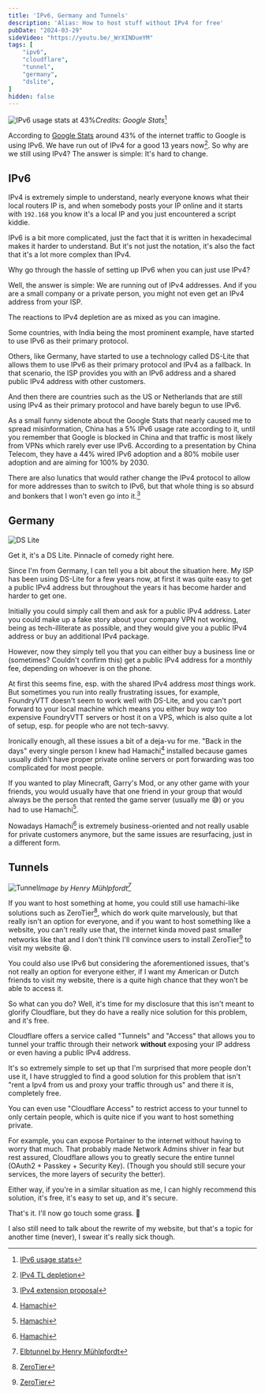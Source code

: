 ```yaml
---
title: 'IPv6, Germany and Tunnels'
description: 'Alias: How to host stuff without IPv4 for free'
pubDate: "2024-03-29"
sideVideo: "https://youtu.be/_WrXINDueYM"
tags: [
    "ipv6",
    "cloudflare",
    "tunnel",
    "germany",
    "dslite",
]
hidden: false
---
```


![IPv6 usage stats at 43%](./resources/ipv6_germany_tunnels/ipv6stats.png "IPv6 usage stats at 43%")*Credits: Google Stats*[^0]

According to [Google Stats]( https://www.google.de/ipv6/statistics.html) around 43% of the internet traffic to Google is using IPv6. We have run out of IPv4 for a good 13 years now[^1]. 
So why are we still using IPv4? The answer is simple: It's hard to change.

## IPv6

IPv4 is extremely simple to understand, nearly everyone knows what their local routers IP is, and when somebody posts your IP online and it starts with `192.168` you know it's a local IP and you just encountered a script kiddie.

IPv6 is a bit more complicated, just the fact that it is written in hexadecimal makes it harder to understand. But it's not just the notation, it's also the fact that it's a lot more complex than IPv4.

Why go through the hassle of setting up IPv6 when you can just use IPv4? 

Well, the answer is simple: We are running out of IPv4 addresses. And if you are a small company or a private person, you might not even get an IPv4 address from your ISP.

The reactions to IPv4 depletion are as mixed as you can imagine. 

Some countries, with India being the most prominent example, have started to use IPv6 as their primary protocol. 

Others, like Germany, have started to use a technology called DS-Lite that allows them to use IPv6 as their primary protocol and IPv4 as a fallback. 
In that scenario, the ISP provides you with an IPv6 address and a shared public IPv4 address with other customers.

And then there are countries such as the US or Netherlands that are still using IPv4 as their primary protocol and have barely begun to use IPv6. 

As a small funny sidenote about the Google Stats that nearly caused me to spread misinformation, China has a 5% IPv6 usage rate according to it, until you remember that Google is blocked in China and that traffic is most likely from VPNs which rarely ever use IPv6.
According to a presentation by China Telecom, they have a 44% wired IPv6 adoption and a 80% mobile user adoption and are aiming for 100% by 2030.

There are also lunatics that would rather change the IPv4 protocol to allow for more addresses than to switch to IPv6, but that whole thing is so absurd and bonkers that I won't even go into it.[^5]

## Germany

![DS Lite](./resources/ipv6_germany_tunnels/dslite.jpg "DS Lite (Get it, it's a DS Lite)")

Get it, it's a DS Lite. Pinnacle of comedy right here.

Since I'm from Germany, I can tell you a bit about the situation here. My ISP has been using DS-Lite for a few years now, 
at first it was quite easy to get a public IPv4 address but throughout the years it has become harder and harder to get one.

Initially you could simply call them and ask for a public IPv4 address. 
Later you could make up a fake story about your company VPN not working, being as tech-illiterate as possible, and they would give you a public IPv4 address or buy an additional IPv4 package.

However, now they simply tell you that you can either buy a business line or (sometimes? Couldn't confirm this) get a public IPv4 address for a monthly fee, depending on whoever is on the phone.

At first this seems fine, esp. with the shared IPv4 address *most* things work. But sometimes you run into really frustrating issues, 
for example, FoundryVTT doesn't seem to work well with DS-Lite, and you can't port forward to your local machine which means you either buy *way* too expensive FoundryVTT servers or host it on a VPS, which is also quite a lot of setup, esp. for people who are not tech-savvy.

Ironically enough, all these issues a bit of a deja-vu for me. "Back in the days" every single person I knew had Hamachi[^4] installed because games usually didn't have proper private online servers or port forwarding was too complicated for most people.

If you wanted to play Minecraft, Garry's Mod, or any other game with your friends, you would usually have that one friend in your group that would always be the person that rented the game server (usually me 😅) or you had to use Hamachi[^4].

Nowadays Hamachi[^4] is extremely business-oriented and not really usable for private customers anymore, but the same issues are resurfacing, just in a different form.

## Tunnels

![Tunnel](./resources/ipv6_germany_tunnels/elbtunnel.jpg "Tunnel Image by Henry Mühlpfordt")*Image by Henry Mühlpfordt[^6]*

If you want to host something at home, you could still use hamachi-like solutions such as ZeroTier[^3], which do work quite marvelously, but that really isn't an option for everyone, 
and if you want to host something like a website, you can't really use that, the internet kinda moved past smaller networks like that and I don't think I'll convince users to install ZeroTier[^3] to visit my website 😆.

You could also use IPv6 but considering the aforementioned issues, that's not really an option for everyone either, if I want my American or Dutch friends to visit my website, there is a quite high chance that they won't be able to access it.

So what can you do? Well, it's time for my disclosure that this isn't meant to glorify Cloudflare, but they do have a really nice solution for this problem, and it's free.

Cloudflare offers a service called "Tunnels" and "Access" that allows you to tunnel your traffic through their network **without** exposing your IP address or even having a public IPv4 address. 

It's so extremely simple to set up that I'm surprised that more people don't use it, I have struggled to find a good solution for this problem that isn't "rent a Ipv4 from us and proxy your traffic through us" and there it is, completely free.

You can even use "Cloudflare Access" to restrict access to your tunnel to only certain people, which is quite nice if you want to host something private. 

For example, you can expose Portainer to the internet without having to worry that much. 
That probably made Network Admins shiver in fear but rest assured, Cloudflare allows you to greatly secure the entire tunnel (OAuth2 + Passkey + Security Key). 
(Though you should still secure your services, the more layers of security the better).

Either way, if you're in a similar situation as me, I can highly recommend this solution, it's free, it's easy to set up, and it's secure.

That's it. I'll now go touch some grass. 🌱

I also still need to talk about the rewrite of my website, but that's a topic for another time (never), I swear it's really sick though.

[^0]: [IPv6 usage stats](https://www.google.com/intl/en/ipv6/statistics.html)
[^1]: [IPv4 TL depletion](https://www.nro.net/ipv4-free-pool-depleted)
[^2]: [China Telecom Slides](https://datatracker.ietf.org/meeting/interim-2020-v6ops-01/materials/slides-interim-2020-v6ops-01-sessa-ipv6-development-and-current-sta-tus-of-china-telecomchina-00.pdf)
[^3]: [ZeroTier](https://www.zerotier.com/)	
[^4]: [Hamachi](https://en.wikipedia.org/wiki/LogMeIn_Hamachi)
[^5]: [IPv4 extension proposal](https://www.theregister.com/2024/02/09/240_4_ipv4_block_activism/)
[^6]: [Elbtunnel by Henry Mühlpfordt](https://www.flickr.com/photos/wimox/5344581240)